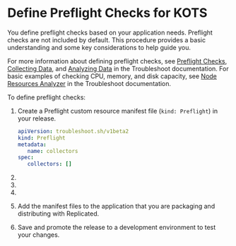 

# Define Preflight Checks for KOTS

You define preflight checks based on your application needs. Preflight checks are not included by default. This procedure provides a basic understanding and some key considerations to help guide you.

For more information about defining preflight checks, see [Preflight Checks](https://troubleshoot.sh/docs/preflight/introduction/), [Collecting Data](https://troubleshoot.sh/docs/collect/), and [Analyzing Data](https://troubleshoot.sh/docs/analyze/) in the Troubleshoot documentation. For basic examples of checking CPU, memory, and disk capacity, see [Node Resources Analyzer](https://troubleshoot.sh/reference/analyzers/node-resources/) in the Troubleshoot documentation.

To define preflight checks:

1. Create a Preflight custom resource manifest file (`kind: Preflight`) in your release.

      ```yaml
      apiVersion: troubleshoot.sh/v1beta2
      kind: Preflight
      metadata:
         name: collectors
      spec:
         collectors: []
     ```
1. <PreflightsAddCollectors/>

1. <PreflightsAddAnalyzers/>

1. <PreflightsAddStrict/>

1. Add the manifest files to the application that you are packaging and distributing with Replicated.

1. Save and promote the release to a development environment to test your changes.


